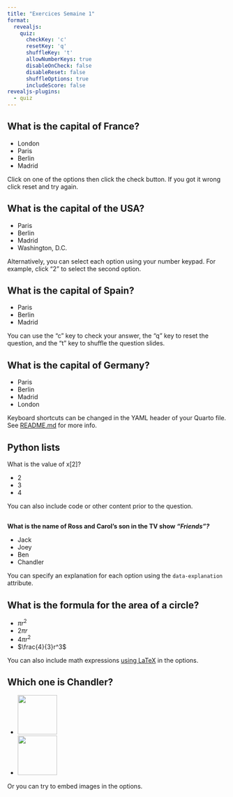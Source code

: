 ```yaml
---
title: "Exercices Semaine 1"
format:
  revealjs:
    quiz: 
      checkKey: 'c'
      resetKey: 'q'
      shuffleKey: 't'
      allowNumberKeys: true
      disableOnCheck: false
      disableReset: false
      shuffleOptions: true
      includeScore: false
revealjs-plugins:
  - quiz
---
```


## What is the capital of France? {.quiz-question}

- London
- [Paris]{.correct}
- Berlin
- Madrid

::: footer
Click on one of the options then click the check button. If you got it wrong click reset and try again.
:::

## What is the capital of the USA? {.quiz-question}

- Paris
- Berlin
- Madrid
- [Washington, D.C.]{.correct}

::: footer
Alternatively, you can select each option using your number keypad. For example, click "2" to select the second option. 
:::

## What is the capital of Spain? {.quiz-question}

- Paris
- Berlin
- [Madrid]{.correct}

::: footer
You can use the "c" key to check your answer, the "q" key to reset the question, and the "t" key to shuffle the question slides.
:::

## What is the capital of Germany? {.quiz-question}

- Paris
- [Berlin]{.correct}
- Madrid
- London

::: footer
Keyboard shortcuts can be changed in the YAML header of your Quarto file. See [README.md](README.md) for more info.
:::

## Python lists {.quiz-question}

What is the value of x[2]?
<!-- ```{python}
#| eval: FALSE
#| echo: TRUE
x = [2, 3, 4]
x[2] = 4
print(x[2])
``` -->

- 2
- 3
- [4]{.correct}

::: footer
You can also include code or other content prior to the question.
:::

## {.quiz-question}
**What is the name of Ross and Carol's son in the TV show *"Friends"?***

- [Jack]{data-explanation="Jack is the name of Monica and Ross's father."}
- [Joey]{data-explanation="😲 Joey is one of the main characters, played by Matt LeBlanc."}
- [Ben]{.correct data-explanation="💯 Correct! Ben is the name of Ross and Carol's son."}
- [Chandler]{data-explanation="😂 Chandler is another main character, played by Matthew Perry."}


::: footer 
You can specify an explanation for each option using the `data-explanation` attribute.
:::

## What is the formula for the area of a circle? {.quiz-question}

- [$πr^2$]{.correct}
- [$2πr$]{data-explanation="🫠 This is the formula for the circumference of a circle."}
- [$4πr^2$]{data-explanation="This is the formula for the surface area of a sphere."}
- [$\frac{4}{3}r^3$]{data-explanation="This is the formula for the volume of a sphere."}

::: footer
You can also include math expressions [using LaTeX](https://quarto.org/docs/visual-editor/technical.html#latex-and-html) in the options.
:::

## Which one is Chandler? {.quiz-question}

- [![](https://upload.wikimedia.org/wikipedia/en/d/da/Matt_LeBlanc_as_Joey_Tribbiani.jpg){height=90px}]{data-explanation="😬 This is Joey."}
- [![](https://upload.wikimedia.org/wikipedia/en/6/66/Matthew_Perry_as_Chandler_Bing.png){width=90px}]{.correct data-explanation="✅ Nicely done! This is Chandler."}

::: footer
Or you can try to embed images in the options.
:::
